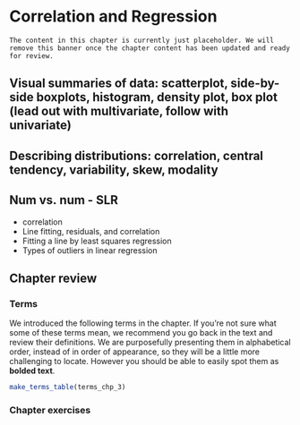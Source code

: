 # Correlation and Regression {#cor-reg}

```block2
The content in this chapter is currently just placeholder. We will remove this banner once the chapter content has been updated and ready for review.
```

## Visual summaries of data: scatterplot, side-by-side boxplots, histogram, density plot, box plot (lead out with multivariate, follow with univariate)

## Describing distributions: correlation, central tendency, variability, skew, modality

## Num vs. num - SLR

- correlation
- Line fitting, residuals, and correlation
- Fitting a line by least squares regression
- Types of outliers in linear regression
	
	
## Chapter review {#chp3-review}

### Terms

We introduced the following terms in the chapter. 
If you're not sure what some of these terms mean, we recommend you go back in the text and review their definitions.
We are purposefully presenting them in alphabetical order, instead of in order of appearance, so they will be a little more challenging to locate. 
However you should be able to easily spot them as **bolded text**.

```r
make_terms_table(terms_chp_3)
```

### Chapter exercises